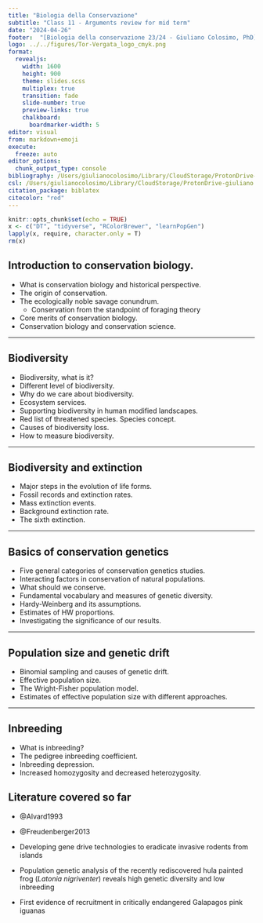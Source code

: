 ```yaml
---
title: "Biologia della Conservazione"
subtitle: "Class 11 - Arguments review for mid term"
date: "2024-04-26"
footer:  "[Biologia della conservazione 23/24 - Giuliano Colosimo, PhD](https://giulianocolosimo.github.io/biologia_della_conservazione_23_24/)"
logo: ../../figures/Tor-Vergata_logo_cmyk.png
format: 
  revealjs:
    width: 1600
    height: 900 
    theme: slides.scss
    multiplex: true
    transition: fade
    slide-number: true
    preview-links: true
    chalkboard: 
      boardmarker-width: 5
editor: visual
from: markdown+emoji
execute:
  freeze: auto
editor_options: 
  chunk_output_type: console
bibliography: /Users/giulianocolosimo/Library/CloudStorage/ProtonDrive-giuliano.colosimo@protonmail.com/manuscripts/literature/bibtex/comprehensive_database.bib
csl: /Users/giulianocolosimo/Library/CloudStorage/ProtonDrive-giuliano.colosimo@protonmail.com/manuscripts/literature/bibtex/apa_5th_edition.csl
citation_package: biblatex
citecolor: "red"
---
```


```r
knitr::opts_chunk$set(echo = TRUE)
x <- c("DT", "tidyverse", "RColorBrewer", "learnPopGen")
lapply(x, require, character.only = T)
rm(x)
```

## Introduction to conservation biology.

-   What is conservation biology and historical perspective.
-   The origin of conservation.
-   The ecologically noble savage conundrum.
    -   Conservation from the standpoint of foraging theory
-   Core merits of conservation biology.
-   Conservation biology and conservation science.

------------------------------------------------------------------------

## Biodiversity

-   Biodiversity, what is it?
-   Different level of biodiversity.
-   Why do we care about biodiversity.
-   Ecosystem services.
-   Supporting biodiversity in human modified landscapes.
-   Red list of threatened species. Species concept.
-   Causes of biodiversity loss.
-   How to measure biodiversity.

------------------------------------------------------------------------

## Biodiversity and extinction

-   Major steps in the evolution of life forms.
-   Fossil records and extinction rates.
-   Mass extinction events.
-   Background extinction rate.
-   The sixth extinction.

------------------------------------------------------------------------

## Basics of conservation genetics

-   Five general categories of conservation genetics studies.
-   Interacting factors in conservation of natural populations.
-   What should we conserve.
-   Fundamental vocabulary and measures of genetic diversity.
-   Hardy-Weinberg and its assumptions.
-   Estimates of HW proportions.
-   Investigating the significance of our results.

------------------------------------------------------------------------

## Population size and genetic drift

-   Binomial sampling and causes of genetic drift.
-   Effective population size.
-   The Wright-Fisher population model.
-   Estimates of effective population size with different approaches.

------------------------------------------------------------------------

## Inbreeding

-   What is inbreeding?
-   The pedigree inbreeding coefficient.
-   Inbreeding depression.
-   Increased homozygosity and decreased heterozygosity.

## Literature covered so far

- @Alvard1993

- @Freudenberger2013

- Developing gene drive technologies to eradicate invasive rodents from islands

- Population genetic analysis of the recently rediscovered hula painted frog (*Latonia nigriventer*) reveals high genetic diversity and low inbreeding

- First evidence of recruitment in critically endangered Galapagos pink iguanas